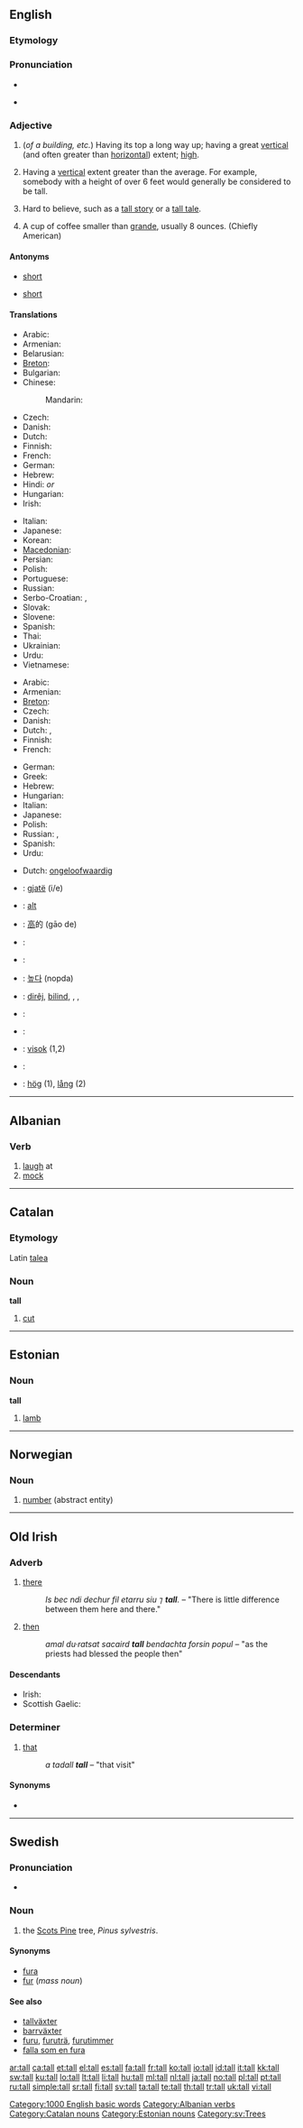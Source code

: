 {{also|tal|Tal}}
==English==

===Etymology===
{{etystub}}

===Pronunciation===
* {{audio|en-us-tall.ogg|Audio (US)}}
* {{audio|En-uk-tall.ogg|Audio (UK)}}
*: {{rhymes|ɔːl}}

===Adjective===
{{en-adj|er}}

# (''of a building, etc.'') Having its top a long way up; having a great [[vertical]] (and often greater than [[horizontal]]) extent; [[high]].
# {{context|of a person}} Having a [[vertical]] extent greater than the average. For example, somebody with a height of over 6 feet would generally be considered to be tall.
# {{context|of a story}} Hard to believe, such as a [[tall story]] or a [[tall tale]].
# {{context|of a cup of coffee}} A cup of coffee smaller than [[grande]], usually 8 ounces. (Chiefly American)

====Antonyms====
* {{sense|of a building}} [[short]]
* {{sense|of a person}} [[short]]

====Translations====
{{trans-top|of a building}}
* Arabic: {{t+|ar|طويل|tr=Tawiil}}
* Armenian: {{t+|hy|բարձր|tr=barjr}}
* Belarusian: {{t|be|высокі|tr=vysóki|xs=Belarusian}}
* [[Breton]]: {{t+|br|uhel|xs=Breton}}
* Bulgarian: {{t+|bg|висок|tr=visók}}
* Chinese:
*: Mandarin: {{t-|cmn|高|tr=gāo|sc=Hani}}
* Czech: {{t+|cs|vysoký}}
* Danish: {{t-|da|høj}}
* Dutch: {{t+|nl|hoog}}
* Finnish: {{t+|fi|korkea}}
* French: {{t+|fr|haut}}
* German: {{t+|de|hoch}}
* Hebrew: {{t|he|גבוה|tr=gavóah}}
* Hindi: {{t+|hi|लंबा|tr=lambā|xs=Hindi}} ''or'' {{t-|hi|लम्बा|tr=lambā|xs=Hindi}}
* Hungarian: {{t+|hu|magas}}
* Irish: {{t-|ga|ard|xs=Irish}}
{{trans-mid}}
* Italian: {{t+|it|alto}}
* Japanese: {{t+|ja|高い|tr=takai}}
* Korean: {{t+|ko|높다|tr=nopda|sc=Hang}}
* [[Macedonian]]: {{t-|mk|висок|tr=visók}}
* Persian: {{t+|fa|بلند|tr=boland|xs=Persian}}
* Polish: {{t+|pl|wysoki}}
* Portuguese: {{t+|pt|alto}}
* Russian: {{t+|ru|высокий|tr=vysókij}}
* Serbo-Croatian: {{tø|sh|висок|alt=вѝсок|sc=Cyrl|xs=Serbo-Croatian}},  {{tø|sh|visok|alt=vìsok|xs=Serbo-Croatian}}
* Slovak: {{t-|sk|vysoký}}
* Slovene: {{t+|sl|visok}}
* Spanish: {{t+|es|alto}}
* Thai: {{t-|th|สูง|tr=sŏong}}
* Ukrainian: {{t+|uk|високий|tr=vysókyj|xs=Ukrainian}}
* Urdu: {{t|ur|لمبا|tr=lambā|xs=Urdu}}
* Vietnamese: {{t+|vi|cao|xs=Vietnamese}}
{{trans-bottom}}

{{trans-top|of a person}}
* Arabic: {{Arab|[[طويل]]}} {{unicode|(ʈawí:l)}}
* Armenian: {{t-|hy|բարձրահասակ|tr=barjrahasak}}
* [[Breton]]: {{t+|br|bras|xs=Breton}}
* Czech: {{t+|cs|vysoký}}
* Danish: {{t-|da|høj}}
* Dutch: {{t+|nl|lang}}, {{t+|nl|groot}}
* Finnish: {{t+|fi|pitkä}}
* French: {{t+|fr|grand}}
{{trans-mid}}
* German: {{t+|de|groß}}
* Greek: {{t|el|ψηλός|sc=Grek}}
* Hebrew: {{t|he|גבוה|tr=gavóah}}
* Hungarian: {{t+|hu|magas}}
* Italian: {{t+|it|alto}}
* Japanese: {{t+|ja|高い|tr=takai}}
* Polish: {{t+|pl|wysoki}}
* Russian: {{t+|ru|высокий|tr=vysókij}}, {{t|ru|рослый|tr=róslyj}}
* Spanish: {{t+|es|alto}}
* Urdu: {{t|ur|اونچا|xs=Urdu}}
{{trans-bottom}}

{{trans-top|of a story}}
* Dutch: [[ongeloofwaardig]]
{{trans-mid}}
{{trans-bottom}}

{{trans-top|of a cup of coffee}}
{{trans-mid}}
{{trans-bottom}}

{{checktrans-top}}
* {{ttbc|Albanian}}: [[gjatë]] (i/e)
* {{ttbc|Catalan}}: [[alt]]
* {{ttbc|Chinese}}: [[高]]的 (gāo de)
* {{ttbc|Esperanto}}: {{t-|eo|alta|xs=Esperanto}}
{{trans-mid}}
* {{ttbc|Indonesian}}: {{t+|id|tinggi|xs=Indonesian}}
* {{ttbc|Korean}}: [[높다]] (nopda)
* {{ttbc|Kurdish}}: [[dirêj]], [[bilind]], {{ku-Arab|[[درێژ]]}}, {{ku-Arab|[[باڵا به‌رز]]}}, {{ku-Arab|[[باڵا هه‌ڵچوو]]}}
* {{ttbc|Malay}}: {{t+|ms|tinggi|xs=Malay}}
* {{ttbc|Polish}}: {{t+|pl|wysoki}}
* {{ttbc|Slovene}}: [[visok]] (1,2)
* {{ttbc|Swahili}}: {{t|sw|urefu|xs=Swahili}}
* {{ttbc|Swedish}}: [[hög]] (1), [[lång]] (2)
{{trans-bottom}}

[[Category:1000 English basic words]]

----

==Albanian==

===Verb===
{{infl|sq|verb}}

# [[laugh]] at
# [[mock]]

[[Category:Albanian verbs]]

----

==Catalan==

===Etymology===
Latin [[talea]]

===Noun===
'''tall'''

# [[cut]]

[[Category:Catalan nouns]]

----

==Estonian==

===Noun===
'''tall'''

# [[lamb]]

[[Category:Estonian nouns]]

----

==Norwegian==

===Noun===
{{infl|no|noun}}

# [[number]] (abstract entity)

{{tbot entry|Norwegian|number|2008|April|no}}

----

==Old Irish==

===Adverb===
{{infl|sga|adverb}}

# [[there]]
#: ''Is bec ndi dechur fil etarru siu ⁊ '''tall'''.'' – "There is little difference between them here and there."
# [[then]]
#: ''amal du·ratsat sacaird '''tall''' bendachta forsin popul'' – "as the priests had blessed the people then"

====Descendants====
* Irish: {{l|ga|thall}}
* Scottish Gaelic: {{l|gd|thall}}

===Determiner===
{{infl|sga|determiner}}

# [[that]] {{i|used after the noun, which is preceded by the [[definite article]]}}
#: ''a tadall '''tall''''' – "that visit"

====Synonyms====
* {{l|sga|sin}}

----

==Swedish==

===Pronunciation===
* {{audio|Sv-en tall.ogg|audio}}

===Noun===
{{infl|sv|noun|plural|tallar}}

# the [[Scots Pine]] tree, ''Pinus sylvestris''.

====Synonyms====
* [[fura]]
* [[fur]] (''mass noun'')

====See also====
* [[tallväxter]]
* [[barrväxter]]
* [[furu]], [[furuträ]], [[furutimmer]]
* [[falla som en fura]]

[[Category:sv:Trees]]

[[ar:tall]]
[[ca:tall]]
[[et:tall]]
[[el:tall]]
[[es:tall]]
[[fa:tall]]
[[fr:tall]]
[[ko:tall]]
[[io:tall]]
[[id:tall]]
[[it:tall]]
[[kk:tall]]
[[sw:tall]]
[[ku:tall]]
[[lo:tall]]
[[lt:tall]]
[[li:tall]]
[[hu:tall]]
[[ml:tall]]
[[nl:tall]]
[[ja:tall]]
[[no:tall]]
[[pl:tall]]
[[pt:tall]]
[[ru:tall]]
[[simple:tall]]
[[sr:tall]]
[[fi:tall]]
[[sv:tall]]
[[ta:tall]]
[[te:tall]]
[[th:tall]]
[[tr:tall]]
[[uk:tall]]
[[vi:tall]]